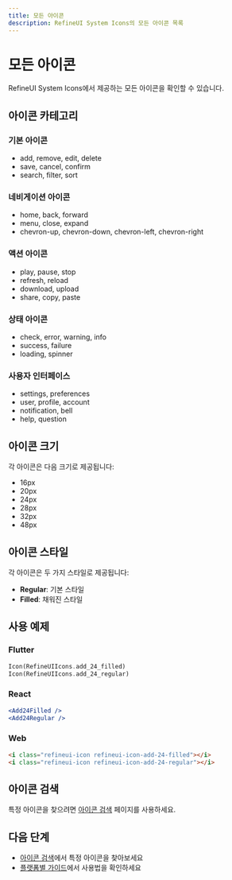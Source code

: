 ```yaml
---
title: 모든 아이콘
description: RefineUI System Icons의 모든 아이콘 목록
---
```


# 모든 아이콘

RefineUI System Icons에서 제공하는 모든 아이콘을 확인할 수 있습니다.

## 아이콘 카테고리

### 기본 아이콘
- add, remove, edit, delete
- save, cancel, confirm
- search, filter, sort

### 네비게이션 아이콘
- home, back, forward
- menu, close, expand
- chevron-up, chevron-down, chevron-left, chevron-right

### 액션 아이콘
- play, pause, stop
- refresh, reload
- download, upload
- share, copy, paste

### 상태 아이콘
- check, error, warning, info
- success, failure
- loading, spinner

### 사용자 인터페이스
- settings, preferences
- user, profile, account
- notification, bell
- help, question

## 아이콘 크기

각 아이콘은 다음 크기로 제공됩니다:
- 16px
- 20px  
- 24px
- 28px
- 32px
- 48px

## 아이콘 스타일

각 아이콘은 두 가지 스타일로 제공됩니다:
- **Regular**: 기본 스타일
- **Filled**: 채워진 스타일

## 사용 예제

### Flutter
```dart
Icon(RefineUIIcons.add_24_filled)
Icon(RefineUIIcons.add_24_regular)
```

### React
```jsx
<Add24Filled />
<Add24Regular />
```

### Web
```html
<i class="refineui-icon refineui-icon-add-24-filled"></i>
<i class="refineui-icon refineui-icon-add-24-regular"></i>
```

## 아이콘 검색

특정 아이콘을 찾으려면 [아이콘 검색](/icons/search/) 페이지를 사용하세요.

## 다음 단계

- [아이콘 검색](/icons/search/)에서 특정 아이콘을 찾아보세요
- [플랫폼별 가이드](/platforms/)에서 사용법을 확인하세요
